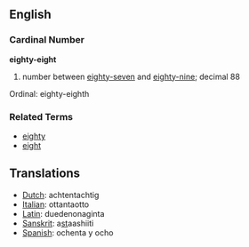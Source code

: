 ==English==
===Cardinal Number===
'''eighty-eight'''

# number between [[eighty-seven]] and [[eighty-nine]]; decimal 88

Ordinal: eighty-eighth

===Related Terms===
*[[eighty]]
*[[eight]]

==Translations==
*[[Dutch]]: achtentachtig
*[[Italian]]: ottantaotto
*[[Latin]]: duedenonaginta
*[[Sanskrit]]: a<u>st</u>aashiiti
*[[Spanish]]: ochenta y ocho